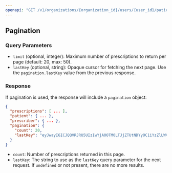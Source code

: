 ```yaml
---
openapi: "GET /v1/organizations/{organization_id}/users/{user_id}/patients/{patient_id}/prescriptions"
---
```


## Pagination

### Query Parameters

- `limit` (optional, integer): Maximum number of prescriptions to return per page (default: 20, max: 50).
- `lastKey` (optional, string): Opaque cursor for fetching the next page. Use the `pagination.lastKey` value from the previous response.

### Response

If pagination is used, the response will include a `pagination` object:

```json
{
  "prescriptions": [ ... ],
  "patient": { ... },
  "prescriber": { ... },
  "pagination": {
    "count": 20,
    "lastKey": "eyJwayI6ICJQQVRJRU5UIzIwYjA0OTM0LTJjZTUtNDYyOC1iYzZlLWVhMWNkM2I3MjllMyIsICJzayI6ICIyMDI1LTA1LTAyVDA1OjU5OjI3LjM0NFo..."
  }
}
```

- `count`: Number of prescriptions returned in this page.
- `lastKey`: The string to use as the `lastKey` query parameter for the next request. If `undefined` or not present, there are no more results.
